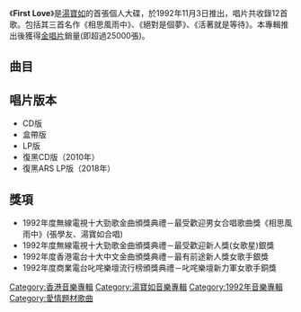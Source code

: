 {{Album infobox | <!-- See Wikipedia:WikiProject_Albums -->
|  Name        = First Love
|  Type        = 專輯
|  Artist      = [[湯寶如|湯寶如]]
|  Cover       = 湯寶如_FirstLove1992.jpg
|  Released    = 1992年11月3日
|  Recorded    = 1992年
|  Genre       = [[粵語流行音樂|粵語流行音樂]]
|  Length      = 50:57
|  Label       = [[寶麗金|寶麗金]]
|  Number      = 
|  Producer    = [[陳劍和|陳劍和]] (track 1-6)<br>[[歐丁玉|歐丁玉]] (track 7-12)
|  Last album  = 
|  This album  = First Love<br />（1992年11月3日）
|  Next album  = [[我和秋天有個約會_(專輯)|我和秋天有個約會]]<br />（1993年7月13日）}}

《'''First Love'''》是[[湯寶如|湯寶如]]的首張個人大碟，於1992年11月3日推出，唱片共收錄12首歌。包括其三首名作《相思風雨中》、《絕對是個夢》、《活著就是等待》。本專輯推出後獲得[[金唱片|金唱片]]銷量(即超過25000張)。

==曲目==
{{Tracklist
| collapsed = 
| headline = 
| font_size = 
| total_length = 

| all_writing = 
| all_music = 
| all_lyrics = 
| all_arranger = 
| all_producer = 
| all_except = 

| extra_column =

| title1 = 活著就是等待
| note1 = 
| longnote1 = '''第二主打'''<br />改編自[[鄧妙華|鄧妙華]]的《我試著再愛一次》<br>同曲曲目：[[戴蘊慧|戴蘊慧]]《傷心遊戲》
| music1 = [[馬兆駿|馬兆駿]]
| lyrics1 = [[向雪懷|向雪懷]]
| arranger1 = [[趙增熹|趙增熹]]
| producer1 = [[陳劍和|陳劍和]]
| extra1 = 
| length1 = 

| title2 = I Don't Care
| note2 = 
| longnote2 = 
| music2 = [[Frank_Peterson|Frank Peterson]]<br>[[Michael_Cretu|Michael Cretu]]
| lyrics2 = [[陳少琪|陳少琪]]
| arranger2 = [[楊振龍|楊振龍]]<br />[[譚國政|譚國政]]
| producer2 = 陳劍和
| extra2 = 
| length2 = 

| title3 = 愛你不易
| note3 = 
| longnote3 = 
| music3 = [[蔡國權|蔡國權]]
| lyrics3 = 向雪懷
| arranger3 = [[郭小霖|郭小霖]]
| producer3 = 陳劍和
| extra3 = 
| length3 = 

| title4 = 將一生送給你
| note4 = 
| longnote4 = 
| music4 = [[盧東尼|盧東尼]]
| lyrics4 = [[潘偉源|潘偉源]]
| arranger4 = 盧東尼
| producer4 = 陳劍和
| extra4 = 
| length4 = 

| title5 = One Cappuccino
| note5 = 
| longnote5 = 第二屆[[CASH流行曲創作大賽|CASH流行曲創作大賽]]冠軍歌曲
| music5 = [[馮正|馮正]]
| lyrics5 = 馮正
| arranger5 = [[杜自持|杜自持]]
| producer5 = 陳劍和
| extra5 = 
| length5 = 

| title6 = 情如夢
| note6 = 
| longnote6 = 改編自[[今井美樹|今井美樹]]的《PIECE OF MY WISH》<br>國語版為[[萬芳|萬芳]]的《思念》
| music6 = [[上田知華|上田知華]]
| lyrics6 = 向雪懷
| arranger6 = 盧東尼
| producer6 = 陳劍和
| extra6 = 
| length6 = 

| title7 = First Love
| note7 = 
| longnote7 = '''第三主打'''<br />改編自[[井上昌己|井上昌己]]的《あなたがいない》
| music7 = [[井上昌己|井上昌己]]
| lyrics7 = [[劉卓輝|劉卓輝]]
| arranger7 = 趙增熹
| producer7 = [[歐丁玉|歐丁玉]]
| extra7 = 
| length7 = 

| title8 = 午後怨曲
| note8 = 
| longnote8 = '''第四主打'''<br />改編自井上昌己的《彼女が泣いた夜》
| music8 = 井上昌己
| lyrics8 = 陳少琪
| arranger8 = 趙增熹
| producer8 = 歐丁玉
| extra8 = 
| length8 = 

| title9 = 絕對是個夢
| note9 = 
| longnote9 = '''第一主打'''<br />改編自[[中島美雪|中島美雪]]的《やまねこ》
| music9 = [[中島美雪|中島美雪]]
| lyrics9 = [[簡寧|簡寧]] 
| arranger9 = Alex Dela Cruz
| producer9 = 歐丁玉
| extra9 = 
| length9 = 

| title10 = 相思風雨中<Small>（[[張學友|張學友]]合唱）</Small>
| note10 = 
| longnote10 = '''重新收錄'''<br>[[TVB|TVB]][[電視劇|電視劇]]《[[出位江湖|出位江湖]]》插曲
| music10 = [[徐日勤|徐日勤]]
| lyrics10 = 簡寧
| arranger10 = [[徐日勤|徐日勤]]
| producer10 = 歐丁玉
| extra10 = 
| length10 = 

| title11 = 自尋煩惱
| note11 = 
| longnote11 = 改編自井上昌己的《真夜中のトゥルー》 
| music11 = 井上昌己
| lyrics11 = 劉卓輝
| arranger11 = Alex Dela Cruz
| producer11 = 歐丁玉
| extra11 = 
| length11 = 

| title12 = 相思風雨中（Karaoke Version）
| note12 = 
| longnote12 = TVB電視劇《出位江湖》插曲
| music12 = 徐日勤
| lyrics12 = 
| arranger12 = 徐日勤
| producer12 = 歐丁玉
| extra12 = 
| length12 = 
}}

== 唱片版本 ==
*CD版
*盒帶版
*LP版
*復黑CD版（2010年）
*復黑ARS LP版（2018年）

==獎項==
*1992年度無線電視十大勁歌金曲頒獎典禮－最受歡迎男女合唱歌曲獎《相思風雨中》(張學友、湯寶如合唱)
*1992年度無線電視十大勁歌金曲頒獎典禮－最受歡迎新人獎(女歌星)銀獎
*1992年度香港電台十大中文金曲頒獎典禮－最有前途新人獎女歌手銀獎	
*1992年度商業電台叱咤樂壇流行榜頒獎典禮－叱咤樂壇新力軍女歌手銅獎

{{湯寶如}}

[[Category:香港音樂專輯|Category:香港音樂專輯]]
[[Category:湯寶如音樂專輯|Category:湯寶如音樂專輯]]
[[Category:1992年音樂專輯|Category:1992年音樂專輯]]
[[Category:愛情題材歌曲|Category:愛情題材歌曲]]